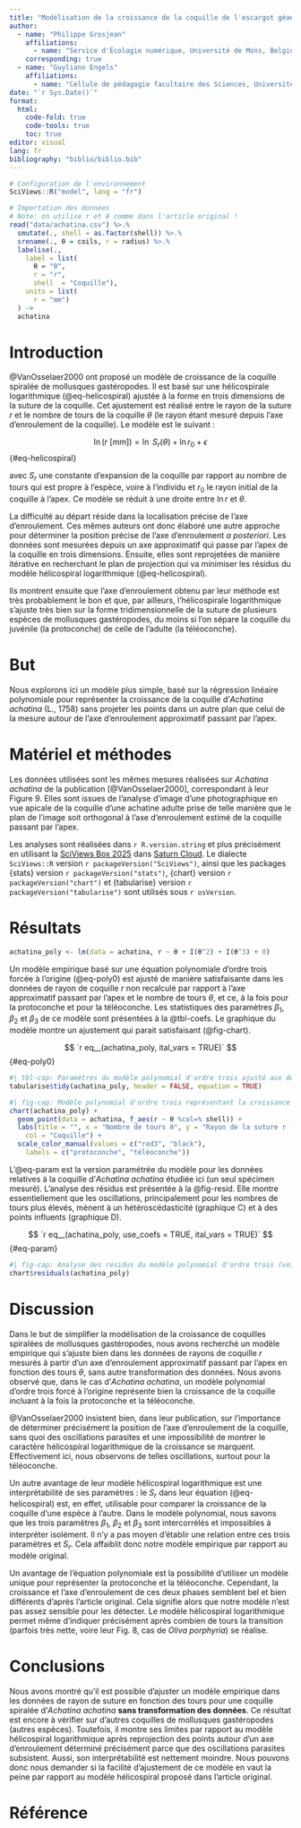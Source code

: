 ```yaml
---
title: "Modélisation de la croissance de la coquille de l'escargot géant d'Afrique *Achatine achatina* (L., 1758)"
author:
  - name: "Philippe Grosjean"
    affiliations:
      - name: "Service d'Écologie numérique, Université de Mons, Belgique"
    corresponding: true
  - name: "Guyliann Engels"
    affiliations:
      - name: "Cellule de pédagogie facultaire des Sciences, Université de Mons, Belgique"
date: "`r Sys.Date()`"
format:
  html:
    code-fold: true
    code-tools: true
    toc: true
editor: visual
lang: fr
bibliography: "biblio/biblio.bib"
---
```


<!--# Ceci est un commentaire. -->

<!--% Ceci est une consigne. Ne jamais modifier ni déplacer les consignes dans le document ! -->

```r
# Configuration de l'environnement
SciViews::R("model", lang = "fr")

# Importation des données
# Note: on utilise r et θ comme dans l'article original !
read("data/achatina.csv") %>.%
  smutate(., shell = as.factor(shell)) %>.%
  srename(., θ = coils, r = radius) %>.%
  labelise(.,
    label = list(
      θ = "θ",
      r = "r",
      shell  = "Coquille"),
    units = list(
      r = "mm")
  ) ->
  achatina
```

# Introduction

@VanOsselaer2000 ont proposé un modèle de croissance de la coquille spiralée de mollusques gastéropodes. Il est basé sur une hélicospirale logarithmique (@eq-helicospiral) ajustée à la forme en trois dimensions de la suture de la coquille. Cet ajustement est réalisé entre le rayon de la suture $r$ et le nombre de tours de la coquille $\theta$ (le rayon étant mesuré depuis l'axe d'enroulement de la coquille). Le modèle est le suivant :

$$
\operatorname{ln}(r\ [mm]) = \operatorname{ln}\ S_r (\theta) + \operatorname{ln} r_0 + \epsilon
$$ {#eq-helicospiral}

avec $S_r$ une constante d'expansion de la coquille par rapport au nombre de tours qui est propre à l'espèce, voire à l'individu et $r_0$ le rayon initial de la coquille à l'apex. Ce modèle se réduit à une droite entre $\operatorname{ln} r$ et $\theta$.

La difficulté au départ réside dans la localisation précise de l'axe d'enroulement. Ces mêmes auteurs ont donc élaboré une autre approche pour déterminer la position précise de l'axe d'enroulement *a posteriori*. Les données sont mesurées depuis un axe approximatif qui passe par l'apex de la coquille en trois dimensions. Ensuite, elles sont reprojetées de manière itérative en recherchant le plan de projection qui va minimiser les résidus du modèle hélicospiral logarithmique (@eq-helicospiral).

Ils montrent ensuite que l'axe d'enroulement obtenu par leur méthode est très probablement le bon et que, par ailleurs, l'hélicospirale logarithmique s'ajuste très bien sur la forme tridimensionnelle de la suture de plusieurs espèces de mollusques gastéropodes, du moins si l'on sépare la coquille du juvénile (la protoconche) de celle de l'adulte (la téléoconche).

# But

Nous explorons ici un modèle plus simple, basé sur la régression linéaire polynomiale pour représenter la croissance de la coquille d'*Achatina achatina* (L., 1758) sans projeter les points dans un autre plan que celui de la mesure autour de l'axe d'enroulement approximatif passant par l'apex.

# Matériel et méthodes

Les données utilisées sont les mêmes mesures réalisées sur *Achatina achatina* de la publication [@VanOsselaer2000], correspondant à leur Figure 9. Elles sont issues de l'analyse d'image d'une photographique en vue apicale de la coquille d'une achatine adulte prise de telle manière que le plan de l'image soit orthogonal à l'axe d'enroulement estimé de la coquille passant par l'apex.

Les analyses sont réalisées dans `r R.version.string` et plus précisément en utilisant la [SciViews Box 2025](https://www.sciviews.org/svbox/) dans [Saturn Cloud](https://saturncloud.io). Le dialecte `SciViews::R` version `r packageVersion("SciViews")`, ainsi que les packages {stats} version `r packageVersion("stats")`, {chart} version `r packageVersion("chart")` et {tabularise} version `r packageVersion("tabularise")` sont utilisés sous `r osVersion`.

# Résultats

```r
achatina_poly <- lm(data = achatina, r ~ θ + I(θ^2) + I(θ^3) + 0)
```

Un modèle empirique basé sur une équation polynomiale d'ordre trois forcée à l'origine (@eq-poly0) est ajusté de manière satisfaisante dans les données de rayon de coquille $r$ non recalculé par rapport à l'axe approximatif passant par l'apex et le nombre de tours $\theta$, et ce, à la fois pour la protoconche et pour la téléoconche. Les statistiques des paramètres $\beta_1$, $\beta_2$ et $\beta_3$ de ce modèle sont présentées à la @tbl-coefs. Le graphique du modèle montre un ajustement qui parait satisfaisant (@fig-chart).

$$
`r eq__(achatina_poly, ital_vars = TRUE)`
$$ {#eq-poly0}

```r
#| tbl-cap: Paramètres du modèle polynomial d'ordre trois ajusté aux données de croissance de la coquille d'*Achatina achatina*. Les trois paramètres sont significativement différents de zéro au seuil $\alpha$ de 5%.
tabularise$tidy(achatina_poly, header = FALSE, equation = TRUE)
```

```r
#| fig-cap: Modèle polynomial d'ordre trois représentant la croissance de la coquille d'*Achatina achatina*. Le modèle est la courbe bleue ; l'enveloppe de confiance à 95% du modèle est en gris clair. Des oscillations sont observables autour du modèle, surtout à partir de trois tours (téléoconche). Sinon, ce modèle empirique représente bien l'évolution globale du rayon avec la croissance de l'animal (nombre de tours θ).
chart(achatina_poly) +
  geom_point(data = achatina, f_aes(r ~ θ %col=% shell)) +
  labs(title = "", x = "Nombre de tours θ", y = "Rayon de la suture r (mm)",
    col = "Coquille") +
  scale_color_manual(values = c("red3", "black"),
    labels = c("protoconche", "téléoconche"))
```

L'@eq-param est la version paramétrée du modèle pour les données relatives à la coquille d'*Achatina achatina* étudiée ici (un seul spécimen mesuré). L'analyse des résidus est présentée à la @fig-resid. Elle montre essentiellement que les oscillations, principalement pour les nombres de tours plus élevés, mènent à un hétéroscédasticité (graphique C) et à des points influents (graphique D).

$$
`r eq__(achatina_poly, use_coefs = TRUE, ital_vars = TRUE)`
$$ {#eq-param}

```r
#| fig-cap: Analyse des résidus du modèle polynomial d'ordre trois (voir @fig-chart). (A) Résidus en fonction des valeurs prédites montrant des oscillations essentiellement pour la téléoconche. (B) Graphique quantile-quantile des résidus indiquant une distribution similaire à une gaussienne. (C) Graphique permettant de visualiser l'hétéroscédasticité des résidus, liée probablement aux oscillations. (D) Effet de levier et distance de Cook (taille des points) montrant la présence de points influents.
chart$residuals(achatina_poly)
```

# Discussion

Dans le but de simplifier la modélisation de la croissance de coquilles spiralées de mollusques gastéropodes, nous avons recherché un modèle empirique qui s'ajuste bien dans les données de rayons de coquille $r$ mesurés à partir d'un axe d'enroulement approximatif passant par l'apex en fonction des tours $\theta$, sans autre transformation des données. Nous avons observé que, dans le cas d'*Achatina achatina*, un modèle polynomial d'ordre trois forcé à l'origine représente bien la croissance de la coquille incluant à la fois la protoconche et la téléoconche.

@VanOsselaer2000 insistent bien, dans leur publication, sur l'importance de déterminer précisément la position de l'axe d'enroulement de la coquille, sans quoi des oscillations parasites et une impossibilité de montrer le caractère hélicospiral logarithmique de la croissance se marquent. Effectivement ici, nous observons de telles oscillations, surtout pour la téléoconche.

Un autre avantage de leur modèle hélicospiral logarithmique est une interprétabilité de ses paramètres : le $S_r$ dans leur équation (@eq-helicospiral) est, en effet, utilisable pour comparer la croissance de la coquille d'une espèce à l'autre. Dans le modèle polynomial, nous savons que les trois paramètres $\beta_1$, $\beta_2$ et $\beta_3$ sont intercorrélés et impossibles à interpréter isolément. Il n'y a pas moyen d'établir une relation entre ces trois paramètres et $S_r$. Cela affaiblit donc notre modèle empirique par rapport au modèle original.

Un avantage de l'équation polynomiale est la possibilité d'utiliser un modèle unique pour représenter la protoconche et la téléoconche. Cependant, la croissance et l'axe d'enroulement de ces deux phases semblent bel et bien différents d'après l'article original. Cela signifie alors que notre modèle n'est pas assez sensible pour les détecter. Le modèle hélicospiral logarithmique permet même d'indiquer précisément après combien de tours la transition (parfois très nette, voire leur Fig. 8, cas de *Oliva porphyria*) se réalise.

# Conclusions

Nous avons montré qu'il est possible d'ajuster un modèle empirique dans les données de rayon de suture en fonction des tours pour une coquille spiralée d'*Achatina achatina* **sans transformation des données**. Ce résultat est encore à vérifier sur d'autres coquilles de mollusques gastéropodes (autres espèces). Toutefois, il montre ses limites par rapport au modèle hélicospiral logarithmique après reprojection des points autour d'un axe d'enroulement déterminé précisément parce que des oscillations parasites subsistent. Aussi, son interprétabilité est nettement moindre. Nous pouvons donc nous demander si la facilité d'ajustement de ce modèle en vaut la peine par rapport au modèle hélicospiral proposé dans l'article original.

# Référence
